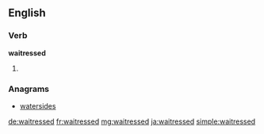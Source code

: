 ==English==

===Verb===
'''waitressed'''
# {{past of|waitress}}

===Anagrams===
* [[watersides#English|watersides]]

[[de:waitressed]]
[[fr:waitressed]]
[[mg:waitressed]]
[[ja:waitressed]]
[[simple:waitressed]]